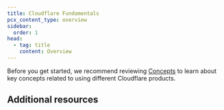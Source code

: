```yaml
---
title: Cloudflare Fundamentals
pcx_content_type: overview
sidebar:
  order: 1
head:
  - tag: title
    content: Overview
---
```



<Render file="what-is-cloudflare" product="fundamentals" />

Before you get started, we recommend reviewing [Concepts](/fundamentals/concepts/) to learn about key concepts related to using different Cloudflare products.

## Additional resources

<Render file="cloudflare-resources" product="fundamentals" />
